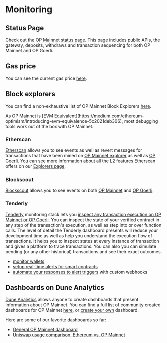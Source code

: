 
# Monitoring

## Status Page

Check out the [OP Mainnet status page](https://status.optimism.io/).
This page includes public APIs, the gateway, deposits, withdraws and transaction sequencing for both OP Mainnet and OP Goerli.

## Gas price

You can see the current gas price [here](https://optimism.io/gas-tracker).


## Block explorers

You can find a non-exhaustive list of OP Mainnet Block Explorers [here](/tools/monitoring/block-explorers). 

<Callout type="info">
As OP Mainnet is [EVM Equivalent](https://medium.com/ethereum-optimism/introducing-evm-equivalence-5c2021deb306), most debugging tools work out of the box with OP Mainnet.
</Callout>

### Etherscan

[Etherscan](https://explorer.optimism.io) allows you to see events as well as revert messages for transactions that have been mined on [OP Mainnet explorer](https://explorer.optimism.io) as well as [OP Goerli](https://goerli-explorer.optimism.io). 
You can see more information about all the L2 features Etherscan offers on our [Explorers page](block-explorers#etherscan).

### Blockscout

[Blockscout](https://blockscout.com) allows you to see events on both [OP Mainnet](https://optimism.blockscout.com) and [OP Goerli](https://optimism-goerli.blockscout.com).


### Tenderly

[Tenderly](https://tenderly.co/) monitoring stack lets you [inspect any transaction execution on OP Mainnet or OP Goerli](https://docs.tenderly.co/debugger/how-to-use-tenderly-debugger). 
You can inspect the state of your verified contract in any step of the transaction's execution, as well as step into or over function calls. 
The level of detail the Tenderly dashboard presents will reduce your development time as well as help you understand the execution flow of transactions. 
It helps you to inspect states at every instance of transaction and gives a platform to trace transactions. You can also you can simulate pending (or any other historical) transactions and see their exact outcomes. 

- [monitor wallets](https://blog.tenderly.co/how-to-monitor-ethereum-wallets/)
- [setup real-time alerts for smart contracts](https://blog.tenderly.co/how-to-set-up-real-time-alerting-for-smart-contracts-with-tenderly/)
- [automate your responses to alert triggers](https://blog.tenderly.co/tenderly-alert-webhooks/) with custom webhooks


## Dashboards on Dune Analytics

[Dune Analytics](https://dune.xyz) allows anyone to create dashboards that present information about OP Mainnet.
You can find a full list of community created dashboards for OP Mainnet [here](https://dune.xyz/browse/dashboards?q=optimism), or [create your own](https://docs.dune.xyz/#queries) dashboard.

Here are some of our favorite dashboards so far:

- [General OP Mainnet dashboard](https://dune.xyz/Marcov/Optimism-Ethereum)
- [Uniswap usage comparison, Ethereum vs. OP Mainnet](https://dune.xyz/msilb7/Uniswap-v3-Usage-Comparison-on-Ethereum-vs-Optimism-(OVM-2.0))

